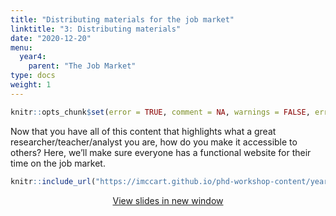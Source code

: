 ```yaml
---
title: "Distributing materials for the job market"
linktitle: "3: Distributing materials"
date: "2020-12-20"
menu:
  year4:
    parent: "The Job Market"
type: docs
weight: 1
---
```


```r
knitr::opts_chunk$set(error = TRUE, comment = NA, warnings = FALSE, errors = FALSE, messages = FALSE, tidy = FALSE, echo = FALSE)
```


Now that you have all of this content that highlights what a great researcher/teacher/analyst you are, how do you make it accessible to others? Here, we'll make sure everyone has a functional website for their time on the job market.


<center>

```r
knitr::include_url("https://imccart.github.io/phd-workshop-content/year4/website.html")
```


<p><a class="btn btn-primary btn-lg" target="_blank" href="https://imccart.github.io/phd-workshop-content/year4/website.html"><i class="fas fa-external-link-alt"></i> View slides in new window</a></p>

</center>

